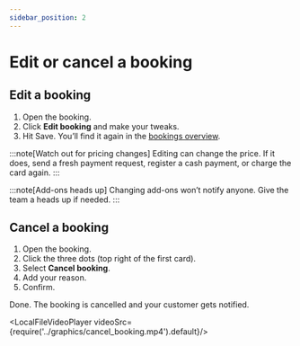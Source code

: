 ```yaml
---
sidebar_position: 2
---
```



# Edit or cancel a booking

## Edit a booking

1. Open the booking.
2. Click **Edit booking** and make your tweaks.
3. Hit Save. You’ll find it again in the [bookings overview](https://dashboard.letsbook.app/bookings).

:::note[Watch out for pricing changes]
Editing can change the price. If it does, send a fresh payment request, register a cash payment, or charge the card again.
:::

:::note[Add-ons heads up]
Changing add-ons won’t notify anyone. Give the team a heads up if needed.
:::

## Cancel a booking

1. Open the booking.
2. Click the three dots (top right of the first card).
3. Select **Cancel booking**.
4. Add your reason.
5. Confirm.

Done. The booking is cancelled and your customer gets notified.

<LocalFileVideoPlayer videoSrc={require('../graphics/cancel_booking.mp4').default}/>